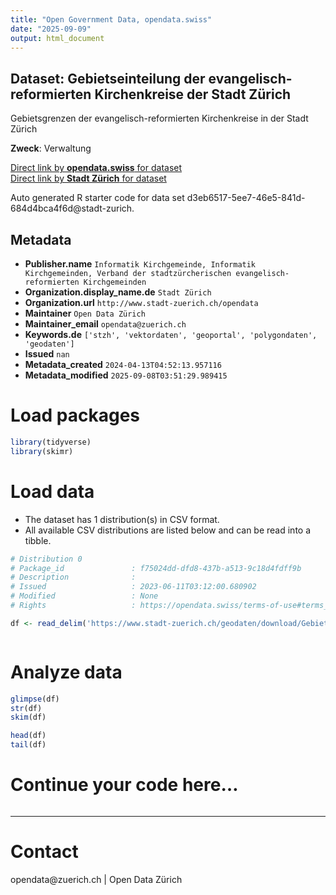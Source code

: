 ```yaml
---
title: "Open Government Data, opendata.swiss"
date: "2025-09-09"
output: html_document
---
```


## Dataset: Gebietseinteilung der evangelisch-reformierten Kirchenkreise der Stadt Zürich

Gebietsgrenzen der evangelisch-reformierten Kirchenkreise in der Stadt Zürich

**Zweck**: Verwaltung

[Direct link by **opendata.swiss** for dataset](https://opendata.swiss/de/dataset/gebietseinteilung-der-evangelisch-reformierten-kirchenkreise-der-stadt-zurich)<br>
[Direct link by **Stadt Zürich** for dataset](https://data.stadt-zuerich.ch/dataset/geo_gebietseinteilung_der_evangelisch_reformierten_kirchenkreise_der_stadt_zuerich)

Auto generated R starter code for data set d3eb6517-5ee7-46e5-841d-684d4bca4f6d@stadt-zurich.

## Metadata

- **Publisher.name** `Informatik Kirchgemeinde, Informatik Kirchgemeinden, Verband der stadtzürcherischen evangelisch-reformierten Kirchgemeinden`
- **Organization.display_name.de** `Stadt Zürich`
- **Organization.url** `http://www.stadt-zuerich.ch/opendata`
- **Maintainer** `Open Data Zürich`
- **Maintainer_email** `opendata@zuerich.ch`
- **Keywords.de** `['stzh', 'vektordaten', 'geoportal', 'polygondaten', 'geodaten']`
- **Issued** `nan`
- **Metadata_created** `2024-04-13T04:52:13.957116`
- **Metadata_modified** `2025-09-08T03:51:29.989415`


# Load packages

```r

library(tidyverse)
library(skimr)

```

# Load data

-   The dataset has 1 distribution(s) in CSV format.
-   All available CSV distributions are listed below and can be read into a tibble.

```r

# Distribution 0
# Package_id               : f75024dd-dfd8-437b-a513-9c18d4fdff9b
# Description              : 
# Issued                   : 2023-06-11T03:12:00.680902
# Modified                 : None
# Rights                   : https://opendata.swiss/terms-of-use#terms_open

df <- read_delim('https://www.stadt-zuerich.ch/geodaten/download/Gebietseinteilung_der_evangelisch_reformierten_Kirchenkreise_der_Stadt_Zuerich?format=10008')



```

# Analyze data

```r

glimpse(df)
str(df)
skim(df)

head(df)
tail(df)

```

# Continue your code here...

```r

```

------------------------------------------------------------------------

# Contact

opendata@zuerich.ch | Open Data Zürich

